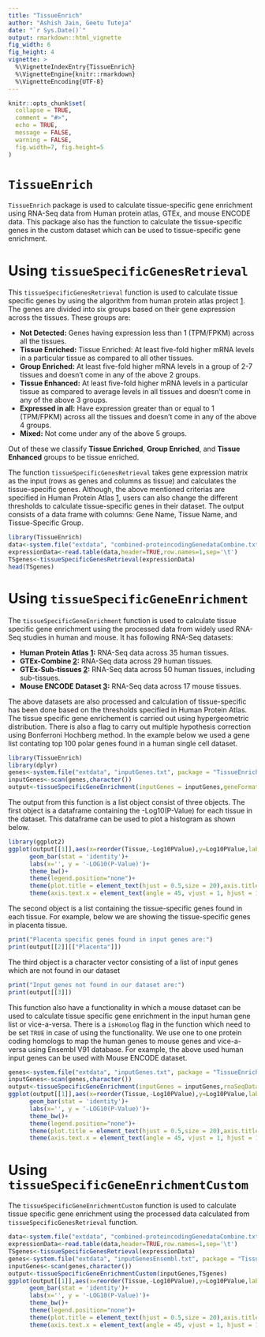 ```yaml
---
title: "TissueEnrich"
author: "Ashish Jain, Geetu Tuteja"
date: "`r Sys.Date()`"
output: rmarkdown::html_vignette
fig_width: 6 
fig_height: 4 
vignette: >
  %\VignetteIndexEntry{TissueEnrich}
  %\VignetteEngine{knitr::rmarkdown}
  %\VignetteEncoding{UTF-8}
---
```


```r
knitr::opts_chunk$set(
  collapse = TRUE,
  comment = "#>",
  echo = TRUE,
  message = FALSE,
  warning = FALSE,
  fig.width=7, fig.height=5
)
```

# `TissueEnrich`

`TissueEnrich` package is used to calculate tissue-specific gene enrichment using RNA-Seq data from Human protein atlas, GTEx, and mouse ENCODE data. This package also has the function to calculate the tissue-specific genes in the custom dataset which can be used to tissue-specific gene enrichment.

# Using `tissueSpecificGenesRetrieval`

This `tissueSpecificGenesRetrieval` function is used to calculate tissue specific genes by using the algorithm from human protein atlas project [1]. The genes are divided into six groups based on their gene expression across the tissues. These groups are:

* **Not Detected:** Genes having expression less than 1 (TPM/FPKM) across all the tissues.
* **Tissue Enriched:** Tissue Enriched: At least five-fold higher mRNA levels in a particular tissue as compared to all other tissues.
* **Group Enriched:** At least five-fold higher mRNA levels in a group of 2-7 tissues and doesn't come in any of the above 2 groups.
* **Tissue Enhanced:** At least five-fold higher mRNA levels in a particular tissue as compared to average levels in all tissues and doesn't come in any of the above 3 groups.
* **Expressed in all:** Have expression greater than or equal to 1 (TPM/FPKM) across all the tissues and doesn't come in any of the above 4 groups.
* **Mixed:** Not come under any of the above 5 groups.

Out of these we classify **Tissue Enriched**, **Group Enriched**, and **Tissue Enhanced** groups to be tissue enriched.

The function `tissueSpecificGenesRetrieval` takes gene expression matrix as the input (rows as genes and columns as tissue) and calculates the tissue-specific genes. Although, the above mentioned criterias are specified in Human Protein Atlas [1], users can also change the different thresholds to calculate tissue-specific genes in their dataset. The output consists of a data frame with columns: Gene Name, Tissue Name, and Tissue-Specific Group.


```r
library(TissueEnrich)
data<-system.file("extdata", "combined-proteincodingGenedataCombine.txt", package = "TissueEnrich")
expressionData<-read.table(data,header=TRUE,row.names=1,sep='\t')
TSgenes<-tissueSpecificGenesRetrieval(expressionData)
head(TSgenes)
```

# Using `tissueSpecificGeneEnrichment`

The `tissueSpecificGeneEnrichment` function is used to calculate tissue specific gene enrichment using the processed data from widely used RNA-Seq studies in human and mouse. It has following RNA-Seq datasets:

* **Human Protein Atlas [1]:** RNA-Seq data across 35 human tissues.
* **GTEx-Combine [2]:** RNA-Seq data across 29 human tissues.
* **GTEx-Sub-tissues [2]:** RNA-Seq data across 50 human tissues, including sub-tissues.
* **Mouse ENCODE Dataset [3]:** RNA-Seq data across 17 mouse tissues.

The above datasets are also processed and calculation of tissue-specific has been done based on the thresholds specified in Human Protein Atlas. The tissue specific gene enrichement is carried out using hypergeometric distribution. There is also a flag to carry out multiple hypothesis correction using Bonferroni Hochberg method. In the example below we used a gene list contating top 100 polar genes found in a human single cell dataset.

```r
library(TissueEnrich)
library(dplyr)
genes<-system.file("extdata", "inputGenes.txt", package = "TissueEnrich")
inputGenes<-scan(genes,character())
output<-tissueSpecificGeneEnrichment(inputGenes = inputGenes,geneFormat=2)
```

The output from this function is a list object consist of three objects. The first object is a dataframe containing the -Log10(P-Value) for each tissue in the dataset. This dataframe can be used to plot a histogram as shown below.

```r
library(ggplot2)
ggplot(output[[1]],aes(x=reorder(Tissue,-Log10PValue),y=Log10PValue,label = Tissue.Specific.Genes,fill = Tissue))+
      geom_bar(stat = 'identity')+
      labs(x='', y = '-LOG10(P-Value)')+
      theme_bw()+
      theme(legend.position="none")+
      theme(plot.title = element_text(hjust = 0.5,size = 20),axis.title = element_text(size=15))+
      theme(axis.text.x = element_text(angle = 45, vjust = 1, hjust = 1),panel.grid.major= element_blank(),panel.grid.minor = element_blank())
```

The second object is a list containing the tissue-specific genes found in each tissue. For example, below we are showing the tissue-specific genes in placenta tissue.

```r
print("Placenta specific genes found in input genes are:")
print(output[[2]][["Placenta"]])
```

The third object is a character vector consisting of a list of input genes which are not found in our dataset
```r
print("Input genes not found in our dataset are:")
print(output[[3]])
```

This function also have a functionality in which a mouse dataset can be used to calculate tissue specific gene enrichment in the input human gene list or vice-a-versa. There is a `isHomolog` flag in the function which need to be set `TRUE` in case of using the functionality. We use one to one protein coding homologs to map the human genes to mouse genes and vice-a-versa using Ensembl V91 database. For example, the above used human input genes can be used with Mouse ENCODE dataset.

```r
genes<-system.file("extdata", "inputGenes.txt", package = "TissueEnrich")
inputGenes<-scan(genes,character())
output<-tissueSpecificGeneEnrichment(inputGenes = inputGenes,rnaSeqDataset = 4, organism = 1, geneFormat=2,isHomolog = TRUE)
ggplot(output[[1]],aes(x=reorder(Tissue,-Log10PValue),y=Log10PValue,label = Tissue.Specific.Genes,fill = Tissue))+
      geom_bar(stat = 'identity')+
      labs(x='', y = '-LOG10(P-Value)')+
      theme_bw()+
      theme(legend.position="none")+
      theme(plot.title = element_text(hjust = 0.5,size = 20),axis.title = element_text(size=15))+
      theme(axis.text.x = element_text(angle = 45, vjust = 1, hjust = 1),panel.grid.major= element_blank(),panel.grid.minor = element_blank())
```


# Using `tissueSpecificGeneEnrichmentCustom`

The `tissueSpecificGeneEnrichmentCustom` function is used to calculate tissue specific gene enrichment using the processed data calculated from `tissueSpecificGenesRetrieval` function.

```r
data<-system.file("extdata", "combined-proteincodingGenedataCombine.txt", package = "TissueEnrich")
expressionData<-read.table(data,header=TRUE,row.names=1,sep='\t')
TSgenes<-tissueSpecificGenesRetrieval(expressionData)
genes<-system.file("extdata", "inputGenesEnsembl.txt", package = "TissueEnrich")
inputGenes<-scan(genes,character())
output<-tissueSpecificGeneEnrichmentCustom(inputGenes,TSgenes)
ggplot(output[[1]],aes(x=reorder(Tissue,-Log10PValue),y=Log10PValue,label = Tissue.Specific.Genes,fill = Tissue))+
      geom_bar(stat = 'identity')+
      labs(x='', y = '-LOG10(P-Value)')+
      theme_bw()+
      theme(legend.position="none")+
      theme(plot.title = element_text(hjust = 0.5,size = 20),axis.title = element_text(size=15))+
      theme(axis.text.x = element_text(angle = 45, vjust = 1, hjust = 1),panel.grid.major= element_blank(),panel.grid.minor = element_blank())
```


[1]: https://www.proteinatlas.org/humanproteome/tissue+specific
[2]: https://www.gtexportal.org/home/documentationPage
[3]: http://chromosome.sdsc.edu/mouse/download.html
